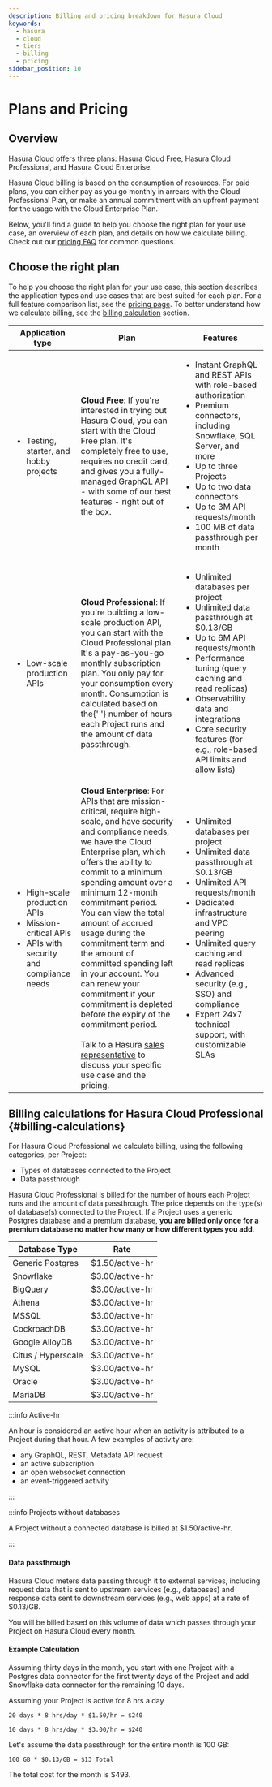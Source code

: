 ```yaml
---
description: Billing and pricing breakdown for Hasura Cloud
keywords:
  - hasura
  - cloud
  - tiers
  - billing
  - pricing
sidebar_position: 10
---
```



# Plans and Pricing

<ProductBadge free standard pro ee />

## Overview

[Hasura Cloud](https://cloud.hasura.io) offers three plans: Hasura Cloud Free, Hasura Cloud Professional, and Hasura
Cloud Enterprise.

Hasura Cloud billing is based on the consumption of resources. For paid plans, you can either pay as you go monthly in
arrears with the Cloud Professional Plan, or make an annual commitment with an upfront payment for the usage with the
Cloud Enterprise Plan.

Below, you'll find a guide to help you choose the right plan for your use case, an overview of each plan, and details on
how we calculate billing. Check out our [pricing FAQ](https://hasura.io/pricing#faq) for common questions.

## Choose the right plan

To help you choose the right plan for your use case, this section describes the application types and use cases that are
best suited for each plan. For a full feature comparison list, see the [pricing page](https://hasura.io/pricing). To
better understand how we calculate billing, see the [billing calculation](#billing-calculations) section.

<table className="pricing-table">
  <thead>
    <tr>
      <th>Application type</th>
      <th>Plan</th>
      <th>Features</th>
    </tr>
  </thead>
  <tbody>
    <tr>
      <td>
        <ul>
          <li>Testing, starter, and hobby projects</li>
        </ul>
      </td>
      <td>
        <b>Cloud Free</b>: If you're interested in trying out Hasura Cloud, you can start with the Cloud Free plan. It's
        completely free to use, requires no credit card, and gives you a fully-managed GraphQL API - with some of our
        best features - right out of the box.
      </td>
      <td>
        <ul>
          <li>Instant GraphQL and REST APIs with role-based authorization</li>
          <li>Premium connectors, including Snowflake, SQL Server, and more</li>
          <li>Up to three Projects</li>
          <li>Up to two data connectors</li>
          <li>Up to 3M API requests/month</li>
          <li>100 MB of data passthrough per month</li>
        </ul>
      </td>
    </tr>
    <tr>
      <td>
        <ul>
          <li>Low-scale production APIs</li>
        </ul>
      </td>
      <td>
        <b>Cloud Professional</b>: If you're building a low-scale production API, you can start with the Cloud
        Professional plan. It's a pay-as-you-go monthly subscription plan. You only pay for your consumption every
        month. Consumption is calculated based on the{' '}
        <VersionedLink to="/hasura-cloud/plans#billing-calculations">number of hours</VersionedLink> each Project runs
        and the amount of data passthrough.
      </td>
      <td>
        <ul>
          <li>Unlimited databases per project</li>
          <li>Unlimited data passthrough at $0.13/GB</li>
          <li>Up to 6M API requests/month</li>
          <li>Performance tuning (query caching and read replicas)</li>
          <li>Observability data and integrations</li>
          <li>Core security features (for e.g., role-based API limits and allow lists)</li>
        </ul>
      </td>
    </tr>
    <tr>
      <td>
        <ul>
          <li>High-scale production APIs</li>
          <li>Mission-critical APIs</li>
          <li>APIs with security and compliance needs</li>
        </ul>
      </td>
      <td>
        <b>Cloud Enterprise</b>: For APIs that are mission-critical, require high-scale, and have security and
        compliance needs, we have the Cloud Enterprise plan, which offers the ability to commit to a minimum spending
        amount over a minimum 12-month commitment period. You can view the total amount of accrued usage during the
        commitment term and the amount of committed spending left in your account. You can renew your commitment if your
        commitment is depleted before the expiry of the commitment period.
        <br />
        <br />
        Talk to a Hasura <a href="mailto:sales@hasura.io">sales representative</a> to discuss your specific use case and
        the pricing.
      </td>
      <td>
        <ul>
          <li>Unlimited databases per project</li>
          <li>Unlimited data passthrough at $0.13/GB</li>
          <li>Unlimited API requests/month</li>
          <li>Dedicated infrastructure and VPC peering</li>
          <li>Unlimited query caching and read replicas</li>
          <li>Advanced security (e.g., SSO) and compliance</li>
          <li>Expert 24x7 technical support, with customizable SLAs</li>
        </ul>
      </td>
    </tr>
  </tbody>
</table>

## Billing calculations for Hasura Cloud Professional {#billing-calculations}

For Hasura Cloud Professional we calculate billing, using the following categories, per Project:

- Types of databases connected to the Project
- Data passthrough

Hasura Cloud Professional is billed for the number of hours each Project runs and the amount of data passthrough. The
price depends on the type(s) of database(s) connected to the Project. If a Project uses a generic Postgres database and
a premium database, **you are billed only once for a premium database no matter how many or how different types you
add**.

| Database Type      | Rate            |
| ------------------ | --------------- |
| Generic Postgres   | $1.50/active-hr |
| Snowflake          | $3.00/active-hr |
| BigQuery           | $3.00/active-hr |
| Athena             | $3.00/active-hr |
| MSSQL              | $3.00/active-hr |
| CockroachDB        | $3.00/active-hr |
| Google AlloyDB     | $3.00/active-hr |
| Citus / Hyperscale | $3.00/active-hr |
| MySQL              | $3.00/active-hr |
| Oracle             | $3.00/active-hr |
| MariaDB            | $3.00/active-hr |

:::info Active-hr

An hour is considered an active hour when an activity is attributed to a Project during that hour. A few examples of
activity are:

- any GraphQL, REST, Metadata API request
- an active subscription
- an open websocket connection
- an event-triggered activity

:::

:::info Projects without databases

A Project without a connected database is billed at $1.50/active-hr.

:::

#### Data passthrough

Hasura Cloud meters data passing through it to external services, including request data that is sent to upstream
services (e.g., databases) and response data sent to downstream services (e.g., web apps) at a rate of $0.13/GB.

You will be billed based on this volume of data which passes through your Project on Hasura Cloud every month.

#### Example Calculation

Assuming thirty days in the month, you start with one Project with a Postgres data connector for the first twenty days
of the Project and add Snowflake data connector for the remaining 10 days.

Assuming your Project is active for 8 hrs a day

`20 days * 8 hrs/day * $1.50/hr = $240`

`10 days * 8 hrs/day * $3.00/hr = $240`

Let's assume the data passthrough for the entire month is 100 GB:

`100 GB * $0.13/GB = $13 Total`

The total cost for the month is $493.

